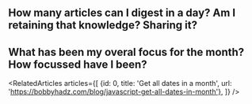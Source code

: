

## How many articles can I digest in a day? Am I retaining that knowledge? Sharing it?

## What has been my overal focus for the month? How focussed have I been? 

<RelatedArticles articles={[
    {id: 0, title: 'Get all dates in a month', url: 'https://bobbyhadz.com/blog/javascript-get-all-dates-in-month'},
]} />